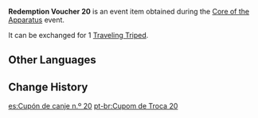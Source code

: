 {{Item Infobox
|id           = 101886
|image        = Item Redemption Voucher 20.png
|type         = Event Items
|group        = Redemption Vouchers
|description  = Used to redeem [[Traveling Triped]]
|source1      = [[Core of the Apparatus]] Event
|event        = Core of the Apparatus
}}
'''Redemption Voucher 20''' is an event item obtained during the [[Core of the Apparatus]] event.

It can be exchanged for 1 [[Traveling Triped]].

==Other Languages==
{{Other Languages
|default_hidden = 1
|en      = Redemption Voucher 20
|zhs     = 兑换券20号
|zhs_rm  = Duìhuàn-quàn Èrshí Hào
|zht     = 兌換券20號
|zht_rm  = Duìhuàn-quàn Èrshí Hào
|ja      = 引換券20
|ja_rm   = Hikikaeken Nijuu
|ko      = 교환 쿠폰 20호
|ko_rm   = Gyohwan Kupon Isipho
|es      = Cupón de canje n.º 20
|fr      = Coupon d'échange 20
|ru      = Купон обмена №20
|th      = คูปองแลกรับหมายเลข 20
|th_rm   = 
|vi      = Phiếu Quà Tặng 20
|de      = Gutschein Nr.20
|id      = Kupon Penukaran 20
|pt      = Cupom de Troca 20
|tr      = Etkinleştirme Kuponu 20
|it      = Voucher di scambio 20
}}

==Change History==
{{Change History|2.7}}

[[es:Cupón de canje n.º 20]]
[[pt-br:Cupom de Troca 20]]